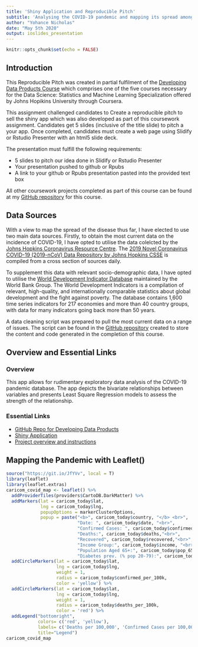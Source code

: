 ```yaml
---
title: 'Shiny Application and Reproducible Pitch'
subtitle: 'Analysing the COVID-19 pandemic and mapping its spread among CARICOM Member States'
author: "Yohance Nicholas"
date: "May 5th 2020"
output: ioslides_presentation
---
```


```r
knitr::opts_chunk$set(echo = FALSE)
```

## Introduction

This Reproducible Pitch was created in partial fulfilment of the [Developing Data Products Course](https://www.coursera.org/learn/data-products/home/welcome) which comprises one of the five courses necessary for the Data Science: Statistics and Machine Learning Specialization offered by Johns Hopikins University through Coursera. 

This assignment challenged candidates to Create a reproducible pitch to sell the shiny app which was also developed as part of this coursework assignment. Candidates get 5 slides (inclusive of the title slide) to pitch a your app. Once completed, candidates must create a web page using Slidify or Rstudio Presenter with an html5 slide deck.

The presentation must fulfill the following requirements:

- 5 slides to pitch our idea done in Slidify or Rstudio Presenter
- Your presentation pushed to github or Rpubs
- A link to your github or Rpubs presentation pasted into the provided text box

All other coursework projects completed as part of this course can be found at my [GitHub repository](https://yohance-nicholas.github.io/Developing-Data-Products/) for this course. 

## Data Sources

With a view to map the spread of the disease thus far, I have elected to use two main data sources. Firstly, to obtain the most current data on the incidence of COVID-19, I have opted to utilise the data colelcted by the [Johns Hopkins Coronavirus Resource Centre](https://coronavirus.jhu.edu/). The [2019 Novel Coronavirus COVID-19 (2019-nCoV) Data Repository by Johns Hopkins CSSE](https://github.com/CSSEGISandData/COVID-19) is compiled from a cross section of sources daily. 

To supplement this data with relevant socio-demographic data, I have opted to utilise the [World Development Indicator Database](http://datatopics.worldbank.org/world-development-indicators/) maintained by the World Bank Group. The World Development Indicators is a compilation of relevant, high-quality, and internationally comparable statistics about global development and the fight against poverty. The database contains 1,600 time series indicators for 217 economies and more than 40 country groups, with data for many indicators going back more than 50 years.

A data cleaning script was prepared to pull the most current data on a range of issues. The script can be found in the [GitHub repository](https://yohance-nicholas.github.io/Developing-Data-Products/) created to store the content and code generated in the completion of this course.

## Overview and Essential Links

### Overview

This app allows for rudimentary exploratory data analysis of the COVID-19 pandemic database. The app depicts the bivariate relationships between variables and presents Least Square Regression models to assess the strength of the relationship.

### Essential Links
- [GitHub Repo for Developing Data Products](https://github.com/yohance-nicholas/Developing-Data-Products)
- [Shiny Application](https://yohance-nicholas.shinyapps.io/covid19_regression_map/)
- [Project overview and instructions](https://www.coursera.org/learn/data-products/peer/tMYrn/course-project-shiny-application-and-reproducible-pitch)


## Mapping the Pandemic with Leaflet() 

```r
source("https://git.io/JfYVv", local = T)
library(leaflet)
library(leaflet.extras)
caricom_covid_map <- leaflet() %>% 
  addProviderTiles(providers$CartoDB.DarkMatter) %>% 
  addMarkers(lat = caricom_today$lat, 
             lng = caricom_today$lng,
             popupOptions = markerClusterOptions,
             popup = paste("<b>", caricom_today$country, "</b> <br>",
                           "Date: ", caricom_today$date, "<br>",
                           "Confirmed Cases: ", caricom_today$confirmed, "<br>",
                           "Deaths:", caricom_today$deaths,"<br>",
                           "Recovered", caricom_today$recovered,"<br>",
                           "Income Group:", caricom_today$income, "<br>",
                           "Population Aged 65+:", caricom_today$pop_65_over_2018,"<br>",
                           "Diabetes prev. (% pop 20-79):", caricom_today$diabetes_20_79)) %>% 
  addCircleMarkers(lat = caricom_today$lat, 
                   lng = caricom_today$lng,
                   weight = 1,
                   radius = caricom_today$confirmed_per_100k,
                   color = 'yellow') %>% 
  addCircleMarkers(lat = caricom_today$lat, 
                   lng = caricom_today$lng,
                   weight = 1,
                   radius = caricom_today$deaths_per_100k,
                   color = 'red') %>%
  addLegend("bottomright", 
            colors= c('red', 'yellow'), 
            labels= c('Deaths per 100,000', 'Confirmed Cases per 100,000'), 
            title="Legend") 
caricom_covid_map 
```
